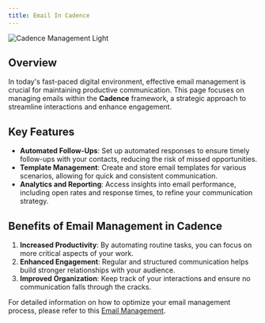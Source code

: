 ```yaml
---
title: Email In Cadence
---
```


<img
  className="block rounded-2xl shadow-lg"
  src="/images/email-management-in-cadence-001.png"
  alt="Cadence Management Light"
/>

## Overview

In today's fast-paced digital environment, effective email management is crucial for maintaining productive communication. This page focuses on managing emails within the **Cadence** framework, a strategic approach to streamline interactions and enhance engagement.

## Key Features

- **Automated Follow-Ups**: Set up automated responses to ensure timely follow-ups with your contacts, reducing the risk of missed opportunities.
- **Template Management**: Create and store email templates for various scenarios, allowing for quick and consistent communication.
- **Analytics and Reporting**: Access insights into email performance, including open rates and response times, to refine your communication strategy.

## Benefits of Email Management in Cadence

1. **Increased Productivity**: By automating routine tasks, you can focus on more critical aspects of your work.
2. **Enhanced Engagement**: Regular and structured communication helps build stronger relationships with your audience.
3. **Improved Organization**: Keep track of your interactions and ensure no communication falls through the cracks.

For detailed information on how to optimize your email management process, please refer to this [Email Management](/engagement/email/email-management).

